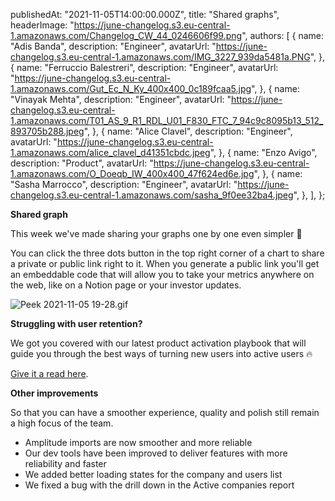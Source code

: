 
  publishedAt: "2021-11-05T14:00:00.000Z",
  title: "Shared graphs",
  headerImage:
    "https://june-changelog.s3.eu-central-1.amazonaws.com/Changelog_CW_44_0246606f99.png",
  authors: [
    {
      name: "Adis Banda",
      description: "Engineer",
      avatarUrl:
        "https://june-changelog.s3.eu-central-1.amazonaws.com/IMG_3227_939da5481a.PNG",
    },
    {
      name: "Ferruccio Balestreri",
      description: "Engineer",
      avatarUrl:
        "https://june-changelog.s3.eu-central-1.amazonaws.com/Gut_Ec_N_Ky_400x400_0c189fcaa5.jpg",
    },
    {
      name: "Vinayak Mehta",
      description: "Engineer",
      avatarUrl:
        "https://june-changelog.s3.eu-central-1.amazonaws.com/T01_AS_9_R1_RDL_U01_F830_FTC_7_94c9c8095b13_512_893705b288.jpeg",
    },
    {
      name: "Alice Clavel",
      description: "Engineer",
      avatarUrl:
        "https://june-changelog.s3.eu-central-1.amazonaws.com/alice_clavel_d41351cbdc.jpeg",
    },
    {
      name: "Enzo Avigo",
      description: "Product",
      avatarUrl:
        "https://june-changelog.s3.eu-central-1.amazonaws.com/O_Doeqb_IW_400x400_47f624ed6e.jpg",
    },
    {
      name: "Sasha Marrocco",
      description: "Engineer",
      avatarUrl:
        "https://june-changelog.s3.eu-central-1.amazonaws.com/sasha_9f0ee32ba4.jpeg",
    },
  ],
};

**Shared graph**

This week we've made sharing your graphs one by one even simpler 🎉

You can click the three dots button in the top right corner of a chart to share a private or public link right to it. When you generate a public link you'll get an embeddable code that will allow you to take your metrics anywhere on the web, like on a Notion page or your investor updates.

![Peek 2021-11-05 19-28.gif](https://june-changelog.s3.eu-central-1.amazonaws.com/Peek_2021_11_05_19_28_933426256f.gif)

**Struggling with user retention?**

We got you covered with our latest product activation playbook that will guide you through the best ways of turning new users into active users 🔥

[Give it a read here](https://june.so/template/activation).

**Other improvements**

So that you can have a smoother experience, quality and polish still remain a high focus of the team.

- Amplitude imports are now smoother and more reliable
- Our dev tools have been improved to deliver features with more reliability and faster
- We added better loading states for the company and users list
- We fixed a bug with the drill down in the Active companies report

